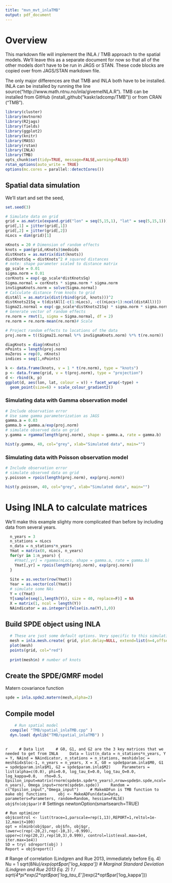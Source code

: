 ```yaml
---
title: "mvn_mvt_inlaTMB"
output: pdf_document
---
```


# Overview
This markdown file will implement the INLA / TMB approach to the spatial models. We'll leave this as a separate document for now so that all of the other models don't have to be run in JAGS or STAN. These code blocks are copied over from JAGS/STAN markdown file. 

The only major differences are that TMB and INLA both have to be installed. INLA can be installed by running the line source("http://www.math.ntnu.no/inla/givemeINLA.R"). TMB can be installed from GitHub (install_github("kaskr/adcomp/TMB")) or from CRAN ("TMB").  

```r
library(cluster)
library(mvtnorm)
library(R2jags)
library(fields)
library(ggplot2)
library(knitr)
library(MASS)
library(rstan)
library(INLA)
library(TMB)
opts_chunk$set(tidy=TRUE, message=FALSE,warning=FALSE)
rstan_options(auto_write = TRUE)
options(mc.cores = parallel::detectCores())
```

## Spatial data simulation 

We'll start and set the seed,
```r
set.seed(3)
```

```r
# Simulate data on grid
grid = as.matrix(expand.grid("lon" = seq(5,15,1), "lat" = seq(5,15,1)))
grid[,1] = jitter(grid[,1])
grid[,2] = jitter(grid[,2])
nLocs = dim(grid)[1]

nKnots = 20 # Dimension of random effects
knots = pam(grid,nKnots)$medoids
distKnots = as.matrix(dist(knots))
distKnotsSq = distKnots^2 # squared distances
# note: shape parameter scaled to distance matrix
gp_scale = 0.01
sigma.norm = 0.01
corKnots = exp(-gp_scale*distKnotsSq)
Sigma.normal = corKnots * sigma.norm * sigma.norm
invSigmaKnots.norm = solve(Sigma.normal)
# Calculate distance from knots to grid
distAll = as.matrix(dist(rbind(grid, knots)))^2
distKnots21Sq = t(distAll[-c(1:nLocs), -c((nLocs+1):ncol(distAll))])
Sigma21.normal = exp(-gp_scale*distKnots21Sq) * sigma.norm * sigma.norm
# Generate vector of random effects
re.norm = rmvt(1, sigma = Sigma.normal, df = 2)
re.norm = re.norm-mean(re.norm)# Scale

# Project random effects to locations of the data
proj.norm = t((Sigma21.normal %*% invSigmaKnots.norm) %*% t(re.norm))

diagKnots = diag(nKnots)
nPoints = length(proj.norm)
muZeros = rep(0, nKnots)
indices = seq(1,nPoints)
```

```r
k <- data.frame(knots, v = 1 * t(re.norm), type = "knots")
p <- data.frame(grid, v = t(proj.norm), type = "projection")
d <- rbind(k, p)
ggplot(d, aes(lon, lat, colour = v)) + facet_wrap(~type) +
  geom_point(size=6) + scale_colour_gradient2()
```

### Simulating data with Gamma observation model

```r
# Include observation error
# Use same gamma parameterization as JAGS
gamma.a = 0.03
gamma.b = gamma.a/exp(proj.norm)
# simulate observed data on grid
y.gamma = rgamma(length(proj.norm), shape = gamma.a, rate = gamma.b)  

hist(y.gamma, 40, col="grey", xlab="Simulated data", main="")
```
  
### Simulating data with Poisson observation model

```r
# Include observation error
# simulate observed data on grid
y.poisson = rpois(length(proj.norm), exp(proj.norm))  

hist(y.poisson, 40, col="grey", xlab="Simulated data", main="")
```

# Using INLA to calculate matrices

We'll make this example slighty more complicated than before by including data from several years.  
```r
  n_years = 3
  n_stations = nLocs
  n_data = n_stations*n_years
  Ymat = matrix(0, nLocs, n_years)
  for(yr in 1:n_years) {
    #Ymat[,yr] = rgamma(nLocs, shape = gamma.a, rate = gamma.b)
    Ymat[,yr] = rpois(length(proj.norm), exp(proj.norm))  
  }
  
  Site = as.vector(row(Ymat))
  Year = as.vector(col(Ymat))
  # simulate some NAs 
  Y = c(Ymat)
  Y[sample(seq(1,length(Y)), size = 40, replace=F)] = NA
  X = matrix(1, ncol = length(Y))
  NAindicator = as.integer(ifelse(is.na(Y),1,0))
```

## Build SPDE object using INLA
  
```r
  # These are just some default options. Very specific to this simulation
  mesh = inla.mesh.create( grid, plot.delay=NULL, extend=list(n=4,offset=-0.2), refine=list(min.angle=26), cutoff = 1.2 )
  plot(mesh)
  points(grid, col="red")
  
  print(mesh$n) # number of knots
```

## Create the SPDE/GMRF model 
Matern covariance function
  
```r
spde = inla.spde2.matern(mesh,alpha=2)
```

## Compile model
```r
    # Run spatial model
  compile( "TMB/spatial_inlaTMB.cpp" )
  dyn.load( dynlib("TMB/spatial_inlaTMB") )
```

## 
```r
    # Data list
    # G0, G1, and G2 are the 3 key matrices that we needed to get from INLA
    Data = list(n_data = n_stations*n_years, Y = Y, NAind = NAindicator, n_stations = n_stations, meshidxloc = mesh$idx$loc-1, n_years = n_years, X = X, G0 = spde$param.inla$M0, G1 = spde$param.inla$M1, G2 = spde$param.inla$M2)
    Parameters = list(alpha=c(0.0), phi=0.0, log_tau_E=0.0, log_tau_O=0.0, log_kappa=0.0,	rho=0.5, Epsilon_input=matrix(rnorm(spde$n.spde*n_years),nrow=spde$n.spde,ncol=n_years), Omega_input=rnorm(spde$n.spde))
    Random = c("Epsilon_input","Omega_input")
    # MakeADFun is TMB function to make obj functions
    obj <- MakeADFun(data=Data, parameters=Parameters, random=Random, hessian=FALSE)
    obj$fn(obj$par)
```r

  # Settings
  newtonOption(smartsearch=TRUE)




    # Run optimizer
    obj$control <- list(trace=1,parscale=rep(1,13),REPORT=1,reltol=1e-12,maxit=100)
    opt = nlminb(obj$par, obj$fn, obj$gr, lower=c(rep(-20,2),rep(-10,3),-0.999), upper=c(rep(20,2),rep(10,3),0.999), control=list(eval.max=1e4, iter.max=1e4))
    SD = try( sdreport(obj) )
    Report = obj$report()

  # Range of correlation (Lindgren and Rue 2013, immediately before Eq. 4)
    Nu = 1
    sqrt(8*Nu)/exp(opt$par['log_kappa'])
  # Marginal Standard Deviation  (Lindgren and Rue 2013 Eq. 2)
    1 / sqrt(4*pi*exp(2*opt$par['log_tau_E'])*exp(2*opt$par['log_kappa']))



